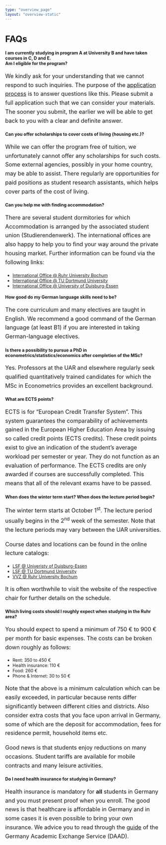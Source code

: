 ```yaml
---
type: "overview_page"
layout: "overview-static"
---
```


<style>
p {
    line-height: 1.6;
    margin: 18px 0;
    font-size: 18px;
}
</style>

# FAQs

#### **I am currently studying in program A at University B and have taken courses in C, D and E.<br> Am I eligible for the program?**

We kindly ask for your understanding that we cannot respond to such inquiries. The purpose of the [application process](https://www.statistik.tu-dortmund.de/2706.html) is to answer questions like this. Please submit a full application such that we can consider your materials. The sooner you submit, the earlier we will be able to get back to you with a clear and definite answer. 

#### **Can you offer scholarships to cover costs of living (housing etc.)?**

While we can offer the program free of tuition, we unfortunately cannot offer any scholarships for such costs. Some external agencies, possibly in your home country, may be able to assist. There regularly are opportunities for paid positions as student research assistants, which helps cover parts of the cost of living.

#### **Can you help me with finding accommodation?** 

There are several student dormitories for which Accommodation is arranged by the associated student union (Studierendenwerk). The international offices are also happy to help you to find your way around the private housing market. Further information can be found via the following links:

<ul>
<li><a href="http://international.ruhr-uni-bochum.de/wohnen/index.html.en">International Office @ Ruhr University Bochum</a></li>
<li><a href="http://www.aaa.tu-dortmund.de/cms/en/International_Students/Everyday_Life/Accommodation/index.html">International Office @ TU Dortmund University</a></li>
<li><a href="https://www.uni-due.de/international/accommodation.php">International Office @ University of Duisburg-Essen</a></li>
</ul>

#### **How good do my German language skills need to be?**

The core curriculum and many electives are taught in English. We recommend a good command of the German language (at least B1) if you are interested in taking German-language electives.

#### **Is there a possibility to pursue a PhD in econometrics/statistics/economics after completion of the MSc?**

Yes. Professors at the UAR and elsewhere regularly seek qualified quantitatively trained candidates for which the MSc in Econometrics provides an excellent background.

#### **What are ECTS points?**

ECTS is for "European Credit Transfer System". This system guarantees the comparability of achievements gained in the European Higher Education Area by issuing so called credit points (ECTS credits). These credit points exist to give an indication of the student's average workload per semester or year. They do not function as an evaluation of performance.
The ECTS credits are only awarded if courses are successfully completed. This means that all of the relevant exams have to be passed.

#### **When does the winter term start? When does the lecture period begin?**

The winter term starts at October 1<sup>st</sup>. The lecture period usually begins in the 2<sup>nd</sup> week of the semester. Note that the lecture periods may vary between the UAR universities.

Course dates and locations can be found in the online lecture catalogs:

<ul>
<li><a href="https://campus.uni-due.de/lsf/rds?state=user&type=8&topitem=lectures&breadCrumbSource=portal&noDBAction=y&init=y">LSF @ Univeristy of Duisburg-Essen</a></li>
<li><a href="https://www.lsf.tu-dortmund.de/qisserver/rds?state=user&type=8&topitem=lectures&breadCrumbSource=portal&noDBAction=y&init=y">LSF @ TU Dortmund University</a></li>
<li><a href="https://vvz.ruhr-uni-bochum.de/campus/all/fields.asp?group=Vorlesungsverzeichnis&lang=en&tguid=0xF13C2A4A39064F2295BE2AE837945F8E">VVZ @ Ruhr University Bochum</a></li>
</ul>

It is often worthwhile to visit the website of the respective chair for further details on the schedule.


#### **Which living costs should I roughly expect when studying in the Ruhr area?**

You should expect to spend a minimum of 750 € to 900 € per month for <it>basic expenses</it>. The costs can be broken down roughly as follows:

<ul>
<li>Rent: 350 to 450 €</li>
<li>Health insurance: 110 €</li>
<li>Food: 260 €</li>
<li>Phone & Internet: 30 to 50 €</li>
</ul>
  
Note that the above is a minimum calculation which can be easily exceeded, in particular because rents differ significantly between different cities and districts. Also consider extra costs that you face upon arrival in Germany, some of which are the deposit for accommodation, fees for residence permit, household items etc.

Good news is that students enjoy reductions on many occasions. Student tariffs are available for mobile contracts and many leisure activities.

#### **Do I need health insurance for studying in Germany?**

Health insurance is mandatory for **all** students in Germany and you must present proof when you enroll. The good news is that healthcare is affordable in Germany and in some cases it is even possible to bring your own insurance. We advice you to read through the [guide](https://www.daad.de/en/study-and-research-in-germany/plan-your-studies/health-insurance/) of the Germany Academic Exchange Service (DAAD).


